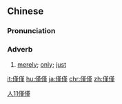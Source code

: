 {{also|仅仅}}
==Chinese==
{{zh-forms|s=仅仅}}

===Pronunciation===
{{zh-pron
|m=jǐnjǐn
|c=gan2 gan2
|cat=adv
}}

===Adverb===
{{zh-adv}}

# [[merely]]; [[only]]; [[just]]

[[Category:Elementary Mandarin|人11僅僅]]

[[it:僅僅]]
[[hu:僅僅]]
[[ja:僅僅]]
[[chr:僅僅]]
[[zh:僅僅]]